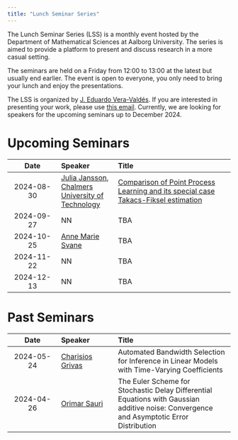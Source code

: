 ---
title: "Lunch Seminar Series"
---

The Lunch Seminar Series (LSS) is a monthly event hosted by the Department of Mathematical Sciences at Aalborg University. The series is aimed to provide a platform to present and discuss research in a more casual setting. 

The seminars are held on a Friday from 12:00 to 13:00 at the latest but usually end earlier. The event is open to everyone, you only need to bring your lunch and enjoy the presentations.

The LSS is organized by [J. Eduardo Vera-Valdés](https://everval.github.io/). If you are interested in presenting your work, please use [this email](mailto:eduardo@math.aau.dk). Currently, we are looking for speakers for the upcoming seminars up to December 2024.

# Upcoming Seminars


|      Date      | Speaker          | Title                            |
| :------------: | :--------------- | :------------------------------- | 
| 2024-08-30    | [Julia Jansson](https://juliamariajansson.wordpress.com/), [Chalmers University of Technology](https://www.chalmers.se/en/)  | [Comparison of Point Process Learning and its special case Takacs-Fiksel estimation](https://arxiv.org/abs/2405.19523) |
| 2024-09-27    | NN  | TBA |
| 2024-10-25    | [Anne Marie Svane](https://vbn.aau.dk/da/persons/142961)  | TBA |
| 2024-11-22    | NN  | TBA |
| 2024-12-13    | NN  | TBA |


# Past Seminars


|      Date      | Speaker          | Title                            |
| :------------: | :--------------- | :------------------------------- |
| 2024-05-24 | [Charisios Grivas](https://vbn.aau.dk/da/persons/cgrivas) | Automated Bandwidth Selection for Inference in Linear Models with Time-Varying Coefficients    |  
| 2024-04-26 | [Orimar Sauri](https://sites.google.com/view/osauri/) | The Euler Scheme for Stochastic Delay Differential Equations with Gaussian additive noise: Convergence and Asymptotic Error Distribution |


